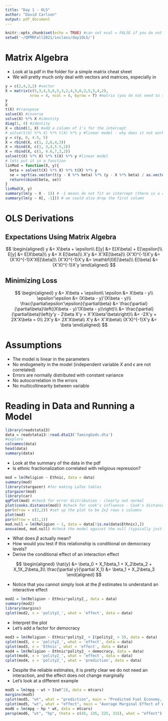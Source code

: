 ```yaml
---
title: "Day 1 - OLS"
author: "David Carlson"
output: pdf_document
---
```


```r
knitr::opts_chunk$set(echo = TRUE) #can set eval = FALSE if you do not want to run the code while compiling
setwd('~/QPMRFall2021/inclass/day1OLS/')
```

# Matrix Algebra

- Look at la.pdf in the folder for a simple matrix cheat sheet
- We will pretty much only deal with vectors and matrices, especially in \texttt{R}

```r
y = c(2,4,3,2) #vector
X = matrix(c(5,3,4,5,6,5,3,2,4,5,6,3,5,5,4,2),
           nrow = 4, ncol = 4, byrow = T) #matrix (you do not need to specify both cols and rows)
y
X
t(X) #transpose
solve(X) #inverse
solve(X) %*% X #identity
diag(1, 4) #identity
X = cbind(1, X) #add a column of 1's for the intercept
# solve(t(X) %*% X) %*% t(X) %*% y #linear model - why does it not work?
y = c(y, 6, 4.5, 5)
X = rbind(X, c(1, 2,6,4,3))
X = rbind(X, c(1, 3,4,5.5,2))
X = rbind(X, c(1, 4.6,7,3,2))
solve(t(X) %*% X) %*% t(X) %*% y #linear model
# lets put it in a function
linMod = function(X, y){
  beta = solve(t(X) %*% X) %*% t(X) %*% y
  se = sqrt(as.vector(t(y - X %*% beta) %*% (y - X %*% beta) / as.vector(nrow(X) - ncol(X))) * diag(solve(t(X) %*% X)))
  return(cbind(beta, se))
}
linMod(X, y)
summary(lm(y ~ X - 1)) # -1 means do not fit an intercept (there is a column of ones)
summary(lm(y ~ X[, -1])) # we could also drop the first column
```

# OLS Derivations

## Expectations Using Matrix Algebra

$$
\begin{aligned}
y &= X\beta + \epsilon\\
E[y] &= E[X\beta] + E[\epsilon]\\
E[y] &= E[X\beta]\\
y &= X E[\beta]\\
X'y &= X'XE[\beta]\\
(X'X)^{-1}X'y &= (X'X)^{-1}X'XE[\beta]\\
(X'X)^{-1}X'y &= \mathbf{I}E[\beta]\\
E[\beta] &= (X'X)^{-1}X'y
\end{aligned}
$$

## Minimizing Loss

$$
\begin{aligned}
y &= X\beta + \epsilon\\
\epsilon &= X\beta - y\\
\epsilon'\epsilon &= (X\beta - y)'(X\beta - y)\\
\frac{\partial\epsilon'\epsilon}{\partial\beta} &= \frac{\partial}{\partial\beta}\left((X\beta - y)'(X\beta - y)\right)\\
&= \frac{\partial}{\partial\beta}\left(y'y - 2\beta X'y + X'X\beta'\beta\right)\\
&= -2X'y + 2X'X\beta = 0\\
2X'y &= 2X'X\beta\\
X'y &= X'X\beta\\
(X'X)^{-1}X'y &= \beta
\end{aligned}
$$

# Assumptions

- The model is linear in the parameters
- No endogeneity in the model (independent variable $X$ and $\epsilon$ are not correlated)
- Errors are normally distributed with constant variance
- No autocorrelation in the errors
- No multicollinearity between variable

# Reading in Data and Running a Model

```r
library(readstata13)
data = readstata13::read.dta13('TamingGods.dta')
#explore
colnames(data)
head(data)
summary(data)
```

- Look at the summary of the data in the pdf
- Is ethnic fractionalization correlated with religious repression?

```r
mod = lm(Religion ~ Ethnic, data = data)
summary(mod)
library(stargazer) #for making LaTex tables
stargazer(mod)
library(car)
qqPlot(mod) #check for error distribution - clearly not normal
plot(cooks.distance(mod)) #check for cook's influence - Cook's distance shows the influence of each observation on the fitted response values
par(mfrow = c(2,2)) #set up the plot to be 2x2 rows x columns
plot(mod) 
par(mfrow = c(1,1))
mod.null = lm(Religion ~ 1, data = data[!is.na(data$Ethnic),])
anova(mod, mod.null) #check the model against the null (typically just controls)
```

- What does $\beta$ actually mean?
- How would you test if this relationship is conditional on democracy levels?
- Derive the conditional effect of an interaction effect

$$
\begin{aligned}
\hat{y} &= \beta_0 + X_1\beta_1 + X_2\beta_2 + X_1X_2\beta_3\\
\frac{\partial y}{\partial X_1} &= \beta_1 + X_2\beta_3
\end{aligned}
$$

- Notice that you cannot simply look at the $\beta$ estimates to understand an interactive effect

```r
mod2 = lm(Religion ~ Ethnic*polity2_, data = data)
summary(mod2)
library(margins)
cplot(mod2, x = 'polity2_', what = 'effect', data = data)
```

- Interpret the plot
- Let's add a factor for democracy

```r
mod3 = lm(Religion ~ Ethnic*polity2_ + I(polity2_ > 5), data = data)
cplot(mod3, x = 'polity2_', what = 'effect', data = data)
cplot(mod3, x = 'Ethnic', what = 'effect', data = data)
mod4 = lm(Religion ~ Ethnic*polity2_ + democracy, data = data)
cplot(mod4, x = 'polity2_', what = 'effect', data = data)
cplot(mod4, x = 'polity2_', what = 'prediction', data = data)
```

- Despite the reliable estimates, it is pretty clear we do not need an interaction, and the effect does not change marginally
- Let's look at a different example

```r
mod5 = lm(mpg ~ wt + I(wt^2), data = mtcars)
margins(mod5)
cplot(mod5, "wt", what = "prediction", main = "Predicted Fuel Economy, Given Weight")
cplot(mod5, "wt", what = "effect", main = "Average Marginal Effect of Weight")
mod6 = lm(mpg ~ hp * wt, data = mtcars)
persp(mod6, "wt", "hp", theta = c(45, 135, 225, 315), what = "effect")
```






